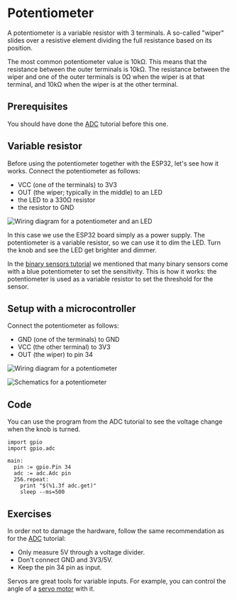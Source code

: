 
# Potentiometer
A potentiometer is a variable resistor with 3 terminals. A so-called "wiper"
slides over a resistive element dividing the full resistance based on its
position.

The most common potentiometer value is 10kΩ. This means that the resistance
between the outer terminals is 10kΩ. The resistance between the wiper and one
of the outer terminals is 0Ω when the wiper is at that terminal, and 10kΩ when
the wiper is at the other terminal.

## Prerequisites
You should have done the [ADC](../adc) tutorial before this one.

## Variable resistor
Before using the potentiometer together with the ESP32, let's see how it
works. Connect the potentiometer as follows:
- VCC (one of the terminals) to 3V3
- OUT (the wiper; typically in the middle) to an LED
- the LED to a 330Ω resistor
- the resistor to GND

<img
  src={PotentiometerLedDiagram}
  alt="Wiring diagram for a potentiometer and an LED"
/>

In this case we use the ESP32 board simply as a power supply. The potentiometer
is a variable resistor, so we can use it to dim the LED. Turn the knob and see
the LED get brighter and dimmer.

In the [binary sensors tutorial](../binary) we mentioned that many
binary sensors come with a blue potentiometer to set the sensitivity. This is
how it works: the potentiometer is used as a variable resistor to set the
threshold for the sensor.

## Setup with a microcontroller
Connect the potentiometer as follows:
- GND (one of the terminals) to GND
- VCC (the other terminal) to 3V3
- OUT (the wiper) to pin 34

<img
  src={PotentiometerDiagram}
  alt="Wiring diagram for a potentiometer"
/>

<img
  src={PotentiometerSchematics}
  alt="Schematics for a potentiometer"
/>


## Code
You can use the program from the ADC tutorial to see the voltage change when
the knob is turned.

``` toit
import gpio
import gpio.adc

main:
  pin := gpio.Pin 34
  adc := adc.Adc pin
  256.repeat:
    print "$(%1.3f adc.get)"
    sleep --ms=500
```

## Exercises
In order not to damage the hardware, follow the same recommendation as
for the [ADC](../adc) tutorial:
- Only measure 5V through a voltage divider.
- Don't connect GND and 3V3/5V.
- Keep the pin 34 pin as input.

Servos are great tools for variable inputs. For example, you
can control the angle of a [servo motor](../pwm_servo) with it.
